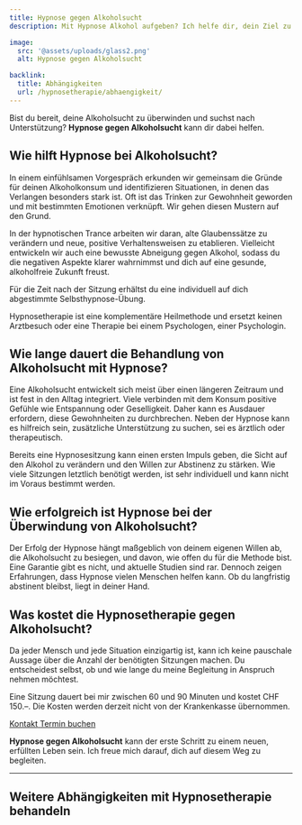 ```yaml
---
title: Hypnose gegen Alkoholsucht
description: Mit Hypnose Alkohol aufgeben? Ich helfe dir, dein Ziel zu erreichen.

image:
  src: '@assets/uploads/glass2.png'
  alt: Hypnose gegen Alkoholsucht

backlink:
  title: Abhängigkeiten
  url: /hypnosetherapie/abhaengigkeit/
---
```



Bist du bereit, deine Alkoholsucht zu überwinden und suchst nach Unterstützung? **Hypnose gegen Alkoholsucht** kann dir dabei helfen.

## Wie hilft Hypnose bei Alkoholsucht?

In einem einfühlsamen Vorgespräch erkunden wir gemeinsam die Gründe für deinen Alkoholkonsum und identifizieren Situationen, in denen das Verlangen besonders stark ist. Oft ist das Trinken zur Gewohnheit geworden und mit bestimmten Emotionen verknüpft. Wir gehen diesen Mustern auf den Grund.

In der hypnotischen Trance arbeiten wir daran, alte Glaubenssätze zu verändern und neue, positive Verhaltensweisen zu etablieren. Vielleicht entwickeln wir auch eine bewusste Abneigung gegen Alkohol, sodass du die negativen Aspekte klarer wahrnimmst und dich auf eine gesunde, alkoholfreie Zukunft freust.

Für die Zeit nach der Sitzung erhältst du eine individuell auf dich abgestimmte Selbsthypnose-Übung.

Hypnosetherapie ist eine komplementäre Heilmethode und ersetzt keinen Arztbesuch oder eine Therapie bei einem Psychologen, einer Psychologin.

## Wie lange dauert die Behandlung von Alkoholsucht mit Hypnose?

Eine Alkoholsucht entwickelt sich meist über einen längeren Zeitraum und ist fest in den Alltag integriert. Viele verbinden mit dem Konsum positive Gefühle wie Entspannung oder Geselligkeit. Daher kann es Ausdauer erfordern, diese Gewohnheiten zu durchbrechen. Neben der Hypnose kann es hilfreich sein, zusätzliche Unterstützung zu suchen, sei es ärztlich oder therapeutisch.

Bereits eine Hypnosesitzung kann einen ersten Impuls geben, die Sicht auf den Alkohol zu verändern und den Willen zur Abstinenz zu stärken. Wie viele Sitzungen letztlich benötigt werden, ist sehr individuell und kann nicht im Voraus bestimmt werden.

## Wie erfolgreich ist Hypnose bei der Überwindung von Alkoholsucht?

Der Erfolg der Hypnose hängt maßgeblich von deinem eigenen Willen ab, die Alkoholsucht zu besiegen, und davon, wie offen du für die Methode bist. Eine Garantie gibt es nicht, und aktuelle Studien sind rar. Dennoch zeigen Erfahrungen, dass Hypnose vielen Menschen helfen kann. Ob du langfristig abstinent bleibst, liegt in deiner Hand.

## Was kostet die Hypnosetherapie gegen Alkoholsucht?

Da jeder Mensch und jede Situation einzigartig ist, kann ich keine pauschale Aussage über die Anzahl der benötigten Sitzungen machen. Du entscheidest selbst, ob und wie lange du meine Begleitung in Anspruch nehmen möchtest.

Eine Sitzung dauert bei mir zwischen 60 und 90 Minuten und kostet CHF 150.–. Die Kosten werden derzeit nicht von der Krankenkasse übernommen.

<div class="flex flex-wrap gap-4">
  <a data-umami-event="Home – Button Kontakt" href="/kontakt/" class="inline-flex items-center justify-center px-6 py-3 text-base leading-tight font-bold text-red-600 bg-transparent border border-red-600 rounded-full transition hover:bg-red-500 hover:text-red-50 no-underline"> 
    <span class="">Kontakt</span>
  </a>
  <a
  data-umami-event="Open Calendly"
  href="/termin/"
  class="inline-flex no-prose items-center justify-center px-6 py-3 text-base leading-tight font-bold text-white bg-red-600 border border-red-600 rounded-full transition hover:bg-red-500 hover:text-red-50 no-underline"
>
  <span>Termin buchen</span>
</a>
</div>

**Hypnose gegen Alkoholsucht** kann der erste Schritt zu einem neuen, erfüllten Leben sein. Ich freue mich darauf, dich auf diesem Weg zu begleiten.

<hr />

## Weitere Abhängigkeiten mit Hypnosetherapie behandeln
<SubPagesTopics id="dependencies" exclude="/hypnosetherapie/abhaengigkeit/hypnose-gegen-alkoholsucht/" columns={2} />

